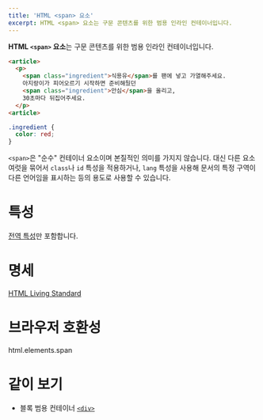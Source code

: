 ```yaml
---
title: 'HTML <span> 요소'
excerpt: HTML <span> 요소는 구문 콘텐츠를 위한 범용 인라인 컨테이너입니다.
---
```


**HTML `<span>` 요소**는 구문 콘텐츠를 위한 범용 인라인 컨테이너입니다.

<HTMLDemo height={80}>

```html
<article>
  <p>
    <span class="ingredient">식용유</span>를 팬에 넣고 가열해주세요.
    아지랑이가 피어오르기 시작하면 준비해뒀던
    <span class="ingredient">안심</span>을 올리고,
    30초마다 뒤집어주세요.
  </p>
<article>
```

```css
.ingredient {
  color: red;
}
```

</HTMLDemo>

`<span>`은 "순수" 컨테이너 요소이며 본질적인 의미를 가지지 않습니다. 대신 다른 요소 여럿을 묶어서 `class`나 `id` 특성을 적용하거나, `lang` 특성을 사용해 문서의 특정 구역이 다른 언어임을 표시하는 등의 용도로 사용할 수 있습니다.

# 특성

[전역 특성](/docs/Web/HTML/Global_attributes)만 포함합니다.

# 명세

[HTML Living Standard](https://html.spec.whatwg.org/multipage/text-level-semantics.html#the-span-element)

# 브라우저 호환성

<BrowserCompat>html.elements.span</BrowserCompat>

# 같이 보기

- 블록 범용 컨테이너 [`<div>`](./div)
